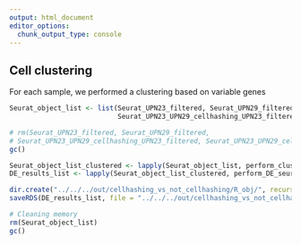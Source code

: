 ```yaml
---
output: html_document
editor_options: 
  chunk_output_type: console
---
```


## Cell clustering

For each sample, we performed a clustering based on variable genes

```r
Seurat_object_list <- list(Seurat_UPN23_filtered, Seurat_UPN29_filtered, 
                           Seurat_UPN23_UPN29_cellhashing_UPN23_filtered, Seurat_UPN23_UPN29_cellhashing_UPN29_filtered)
```

```r
# rm(Seurat_UPN23_filtered, Seurat_UPN29_filtered,
# Seurat_UPN23_UPN29_cellhashing_UPN23_filtered, Seurat_UPN23_UPN29_cellhashing_UPN29_filtered)
gc()
```


```r
Seurat_object_list_clustered <- lapply(Seurat_object_list, perform_clustering_seurat)
DE_results_list <- lapply(Seurat_object_list_clustered, perform_DE_seurat)
```

```r
dir.create("../../../out/cellhashing_vs_not_cellhashing/R_obj/", recursive = T, showWarnings = F)
saveRDS(DE_results_list, file = "../../../out/cellhashing_vs_not_cellhashing/R_obj/DE_results_list.rds")
```

```r
# Cleaning memory
rm(Seurat_object_list)
gc()
```